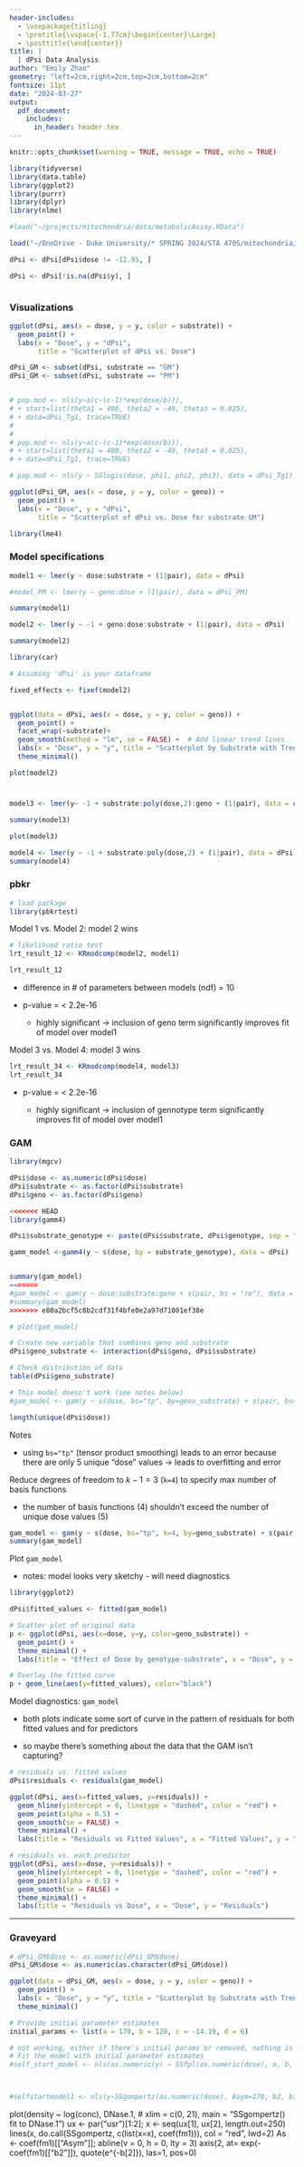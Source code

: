 ```yaml
---
header-includes:
  - \usepackage{titling}
  - \pretitle{\vspace{-1.77cm}\begin{center}\Large}
  - \posttitle{\end{center}}
title: |
  | dPsi Data Analysis
author: "Emily Zhao"
geometry: "left=2cm,right=2cm,top=2cm,bottom=2cm"
fontsize: 11pt
date: "2024-03-27"
output:
  pdf_document:
    includes:
      in_header: header.tex
---
```


```r
knitr::opts_chunk$set(warning = TRUE, message = TRUE, echo = TRUE)
```

```r

library(tidyverse)
library(data.table)
library(ggplot2)
library(purrr)
library(dplyr)
library(nlme)

```

```r

#load("~/projects/mitochondria/data/metabolicAssay.RData")

load("~/OneDrive - Duke University/* SPRING 2024/STA 470S/mitochondria/data/metabolicAssay.RData")

dPsi <- dPsi[dPsi$dose != -12.95, ]

dPsi <- dPsi[!is.na(dPsi$y), ]



```

### Visualizations

```r
ggplot(dPsi, aes(x = dose, y = y, color = substrate)) +
  geom_point() +
  labs(x = "Dose", y = "dPsi",
       title = "Scatterplot of dPsi vs. Dose")
```

```r

dPsi_GM <- subset(dPsi, substrate == "GM")
dPsi_GM <- subset(dPsi, substrate == "PM")


# pop.mod <- nls(y~a(c-(c-1)*exp(dose/b))),
# + start=list(theta1 = 400, theta2 = -49, theta3 = 0.025),
# + data=dPsi_Tg1, trace=TRUE)
# 
# 
# pop.mod <- nls(y~a(c-(c-1)*exp(dose/b))),
# + start=list(theta1 = 400, theta2 = -49, theta3 = 0.025),
# + data=dPsi_Tg1, trace=TRUE)

```

```r
# pop.mod <- nls(y ~ SSlogis(dose, phi1, phi2, phi3), data = dPsi_Tg1)
```

```r

ggplot(dPsi_GM, aes(x = dose, y = y, color = geno)) +
  geom_point() +
  labs(x = "Dose", y = "dPsi",
       title = "Scatterplot of dPsi vs. Dose for substrate GM")
```

```r
library(lme4)
```

### Model specifications

```r

model1 <- lmer(y ~ dose:substrate + (1|pair), data = dPsi)

#model_PM <- lmer(y ~ geno:dose + (1|pair), data = dPsi_PM)

summary(model1)

model2 <- lmer(y ~ -1 + geno:dose:substrate + (1|pair), data = dPsi)

summary(model2)

library(car)

```

```r
# Assuming 'dPsi' is your dataframe

fixed_effects <- fixef(model2)


ggplot(data = dPsi, aes(x = dose, y = y, color = geno)) +
  geom_point() +
  facet_wrap(~substrate)+
  geom_smooth(method = "lm", se = FALSE) +  # Add linear trend lines
  labs(x = "Dose", y = "y", title = "Scatterplot by Substrate with Trend Lines") +
  theme_minimal()

```

```r
plot(model2)

```

# 

```r
model3 <- lmer(y~ -1 + substrate:poly(dose,2):geno + (1|pair), data = dPsi)

summary(model3)
```

```r
plot(model3)
```

```r
model4 <- lmer(y ~ -1 + substrate:poly(dose,2) + (1|pair), data = dPsi)
summary(model4)
```

### pbkr

```r
# load package
library(pbkrtest)
```

Model 1 vs. Model 2: model 2 wins

```r
# likelihood ratio test
lrt_result_12 <- KRmodcomp(model2, model1)

lrt_result_12
```

-   difference in \# of parameters between models (ndf) = 10

-   p-value = \< 2.2e-16

    -   highly significant -\> inclusion of geno term significantly improves fit of model over model1

Model 3 vs. Model 4: model 3 wins

```r
lrt_result_34 <- KRmodcomp(model4, model3)
lrt_result_34
```

-   p-value = \< 2.2e-16

    -   highly significant -\> inclusion of gennotype term significantly improves fit of model over model1

### GAM

```r
library(mgcv)

dPsi$dose <- as.numeric(dPsi$dose)
dPsi$substrate <- as.factor(dPsi$substrate)
dPsi$geno <- as.factor(dPsi$geno)

<<<<<<< HEAD
library(gamm4)

dPsi$substrate_genotype <- paste(dPsi$substrate, dPsi$genotype, sep = "_")

gamm_model <-gamm4(y ~ s(dose, by = substrate_genotype), data = dPsi)


summary(gam_model)
=======
#gam_model <- gam(y ~ dose:substrate:geno + s(pair, bs = "re"), data = dPsi)
#summary(gam_model)
>>>>>>> e80a2bcf5c8b2cdf31f4bfe0e2a97d71001ef38e
```

```r
# plot(gam_model)
```

```r
# Create new variable that combines geno and substrate
dPsi$geno_substrate <- interaction(dPsi$geno, dPsi$substrate)

# Check distribution of data
table(dPsi$geno_substrate)

# This model doesn't work (see notes below)
#gam_model <- gam(y ~ s(dose, bs="tp", by=geno_substrate) + s(pair, bs="re"), data = dPsi) 

length(unique(dPsi$dose))
```

Notes

-   using `bs="tp"` (tensor product smoothing) leads to an error because there are only 5 unique "dose" values -\> leads to overfitting and error

Reduce degrees of freedom to $k-1=3$ (`k=4`) to specify max number of basis functions

-   the number of basis functions (4) shouldn't exceed the number of unique dose values (5)

```r
gam_model <- gam(y ~ s(dose, bs="tp", k=4, by=geno_substrate) + s(pair, bs="re"), data = dPsi)
summary(gam_model)
```

Plot `gam_model`

-   notes: model looks very sketchy - will need diagnostics

```r
library(ggplot2)

dPsi$fitted_values <- fitted(gam_model)

# Scatter plot of original data
p <- ggplot(dPsi, aes(x=dose, y=y, color=geno_substrate)) +
  geom_point() +
  theme_minimal() +
  labs(title = "Effect of Dose by genotype-substrate", x = "Dose", y = "Response")

# Overlay the fitted curve
p + geom_line(aes(y=fitted_values), color="black")
```

Model diagnostics: `gam_model`

-   both plots indicate some sort of curve in the pattern of residuals for both fitted values and for predictors

-   so maybe there's something about the data that the GAM isn't capturing?

```r
# residuals vs. fitted values
dPsi$residuals <- residuals(gam_model)

ggplot(dPsi, aes(x=fitted_values, y=residuals)) +
  geom_hline(yintercept = 0, linetype = "dashed", color = "red") +
  geom_point(alpha = 0.5) +
  geom_smooth(se = FALSE) +
  theme_minimal() +
  labs(title = "Residuals vs Fitted Values", x = "Fitted Values", y = "Residuals")
```

```r
# residuals vs. each predictor
ggplot(dPsi, aes(x=dose, y=residuals)) +
  geom_hline(yintercept = 0, linetype = "dashed", color = "red") +
  geom_point(alpha = 0.5) +
  geom_smooth(se = FALSE) +
  theme_minimal() +
  labs(title = "Residuals vs Dose", x = "Dose", y = "Residuals")

```

------------------------------------------------------------------------

### Graveyard

```r
# dPsi_GM$dose <- as.numeric(dPsi_GM$dose)
dPsi_GM$dose <- as.numeric(as.character(dPsi_GM$dose))


```


```r
ggplot(data = dPsi_GM, aes(x = dose, y = y, color = geno)) +
  geom_point() +
  labs(x = "Dose", y = "y", title = "Scatterplot by Substrate with Trend Lines") +
  theme_minimal()
```



```r

# Provide initial parameter estimates
initial_params <- list(a = 170, b = 120, c = -14.19, d = 6)

# not working, either if there's initial params or removed, nothing is working
# Fit the model with initial parameter estimates
#self_start_model <- nls(as.numeric(y) ~ SSfpl(as.numeric(dose), a, b, c, d)|geno, data = dPsi_GM, start = initial_params)



#selfstartmodel1 <- nls(y~SSgompertz(as.numeric(dose), Asym=170, b2, b3)|geno, data=dPsi_GM)


```

plot(density \~ log(conc), DNase.1, \# xlim = c(0, 21), main = "SSgompertz() fit to DNase.1") ux \<- par("usr")\[1:2\]; x \<- seq(ux\[1\], ux\[2\], length.out=250) lines(x, do.call(SSgompertz, c(list(x=x), coef(fm1))), col = "red", lwd=2) As \<- coef(fm1)\[\["Asym"\]\]; abline(v = 0, h = 0, lty = 3) axis(2, at= exp(-coef(fm1)\[\["b2"\]\]), quote(e\^{-b\[2\]}), las=1, pos=0)
